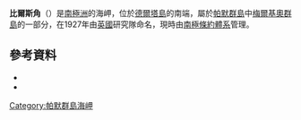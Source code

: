 '''比爾斯角'''（{{lang-en|Bills Point}}）是[[南極洲|南極洲]]的海岬，位於[[德爾塔島|德爾塔島]]的南端，屬於[[帕默群島|帕默群島]]中[[梅爾基奧群島|梅爾基奧群島]]的一部分，在1927年由[[英國|英國]]研究隊命名，現時由[[南極條約體系|南極條約體系]]管理。

==參考資料==
* {{usgs-gazetteer|id=1379}}
* {{coord|64|19|S|62|59|W|source:GNIS|display=title}}

{{DEFAULTSORT:Bills Point}}
[[Category:帕默群島海岬|Category:帕默群島海岬]]


{{PalmerArchipelago-geo-stub}}